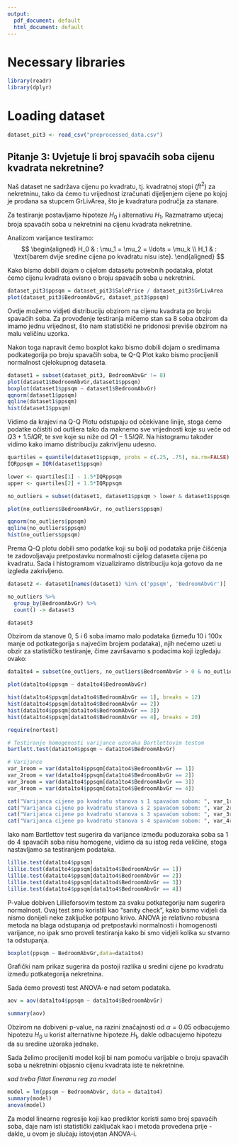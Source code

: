 ```yaml
---
output:
  pdf_document: default
  html_document: default
---
```

# Necessary libraries

```r
library(readr)
library(dplyr)
```

# Loading dataset

```r
dataset_pit3 <- read_csv("preprocessed_data.csv")
```

## Pitanje 3: Uvjetuje li broj spavaćih soba cijenu kvadrata nekretnine?
Naš dataset ne sadržava cijenu po kvadratu, tj. kvadratnoj stopi ($ft^2$) za nekretninu, tako da ćemo tu vrijednost izračunati dijeljenjem cijene po kojoj je prodana sa stupcem GrLivArea, što je kvadratura područja za stanare.

Za testiranje postavljamo hipoteze $H_0$ i alternativu $H_1$. Razmatramo utjecaj broja spavaćih soba u nekretnini na cijenu kvadrata nekretnine.

Analizom varijance testiramo:
$$ \begin{aligned}
  H_0 & : \mu_1 = \mu_2 = \ldots = \mu_k \\
  H_1 & : \text{barem dvije sredine cijena po kvadratu nisu iste}.
\end{aligned} $$

Kako bismo dobili dojam o cijelom datasetu potrebnih podataka, plotat ćemo cijenu kvadrata ovisno o broju spavaćih soba u nekretnini.

```r
dataset_pit3$ppsqm = dataset_pit3$SalePrice / dataset_pit3$GrLivArea
plot(dataset_pit3$BedroomAbvGr, dataset_pit3$ppsqm)
```
Ovdje možemo vidjeti distribuciju obzirom na cijenu kvadrata po broju spavaćih soba. Za provođenje testiranja mičemo stan sa 8 soba obzirom da imamo jednu vrijednost, što nam statistički ne pridonosi previše obzirom na malu veličinu uzorka.

Nakon toga napravit ćemo boxplot kako bismo dobili dojam o sredimama podkategorija po broju spavačih soba, te Q-Q Plot kako bismo procijenili normalnost cjelokupnog dataseta.

```r
dataset1 = subset(dataset_pit3, BedroomAbvGr != 8)
plot(dataset1$BedroomAbvGr,dataset1$ppsqm)
boxplot(dataset1$ppsqm ~ dataset1$BedroomAbvGr)
qqnorm(dataset1$ppsqm)
qqline(dataset1$ppsqm)
hist(dataset1$ppsqm)
```
Vidimo da krajevi na Q-Q Plotu odstupaju od očekivane linije, stoga ćemo podatke očistiti od outliera tako da maknemo sve vrijednosti koje su veće od $Q3+ 1.5IQR$, te sve koje su niže od $Q1- 1.5IQR$. Na histogramu također vidimo kako imamo distribuciju zakrivljenu udesno.

```r
quartiles = quantile(dataset1$ppsqm, probs = c(.25, .75), na.rm=FALSE)
IQRppsqm = IQR(dataset1$ppsqm)

lower <- quartiles[1] - 1.5*IQRppsqm
upper <- quartiles[2] + 1.5*IQRppsqm

no_outliers = subset(dataset1, dataset1$ppsqm > lower & dataset1$ppsqm < upper)

plot(no_outliers$BedroomAbvGr, no_outliers$ppsqm)

qqnorm(no_outliers$ppsqm)
qqline(no_outliers$ppsqm)
hist(no_outliers$ppsqm)
```
Prema Q-Q plotu dobili smo podatke koji su bolji od podataka prije čišćenja te zadovoljavaju pretpostavku normalnosti cijelog dataseta cijena po kvadratu. Sada i histogramom vizualiziramo distribuciju koja gotovo da ne izgleda zakrivljeno.

```r
dataset2 <- dataset1[names(dataset1) %in% c('ppsqm', 'BedroomAbvGr')]

no_outliers %>%
  group_by(BedroomAbvGr) %>%
  count() -> dataset3

dataset3

```

Obzirom da stanove 0, 5 i 6 soba imamo malo podataka (između 10 i 100x manje od potkategorija s najvećim brojem podataka), njih nećemo uzeti u obzir za statističko testiranje, čime završavamo s podacima koji izgledaju ovako:

```r

data1to4 = subset(no_outliers, no_outliers$BedroomAbvGr > 0 & no_outliers$BedroomAbvGr < 5) 

plot(data1to4$ppsqm ~ data1to4$BedroomAbvGr)

hist(data1to4$ppsqm[data1to4$BedroomAbvGr == 1], breaks = 12)
hist(data1to4$ppsqm[data1to4$BedroomAbvGr == 2])
hist(data1to4$ppsqm[data1to4$BedroomAbvGr == 3])
hist(data1to4$ppsqm[data1to4$BedroomAbvGr == 4], breaks = 20)
```
```r
require(nortest)

# Testiranje homogenosti varijance uzoraka Bartlettovim testom
bartlett.test(data1to4$ppsqm ~ data1to4$BedroomAbvGr)

# Varijance 
var_1room = var(data1to4$ppsqm[data1to4$BedroomAbvGr == 1])
var_2room = var(data1to4$ppsqm[data1to4$BedroomAbvGr == 2])
var_3room = var(data1to4$ppsqm[data1to4$BedroomAbvGr == 3])
var_4room = var(data1to4$ppsqm[data1to4$BedroomAbvGr == 4])

cat("Varijanca cijene po kvadratu stanova s 1 spavaćom sobom: ", var_1room, "\n")
cat("Varijanca cijene po kvadratu stanova s 2 spavaćom sobom: ", var_2room, "\n")
cat("Varijanca cijene po kvadratu stanova s 3 spavaćom sobom: ", var_3room, "\n")
cat("Varijanca cijene po kvadratu stanova s 4 spavaćom sobom: ", var_4room, "\n")
```

Iako nam Bartlettov test sugerira da varijance između poduzoraka soba sa 1 do 4 spavaćih soba nisu homogene, vidimo da su istog reda veličine, stoga nastavljamo sa testiranjem podataka.

```r
lillie.test(data1to4$ppsqm)
lillie.test(data1to4$ppsqm[data1to4$BedroomAbvGr == 1])
lillie.test(data1to4$ppsqm[data1to4$BedroomAbvGr == 2])
lillie.test(data1to4$ppsqm[data1to4$BedroomAbvGr == 3])
lillie.test(data1to4$ppsqm[data1to4$BedroomAbvGr == 4])
```


P-value dobiven Lillieforsovim testom za svaku potkategoriju nam sugerira normalnost. Ovaj test smo koristili kao "sanity check", kako bismo vidjeli da nismo donijeli neke zaključke potpuno krivo. ANOVA je relativno robusna metoda na blaga odstupanja od pretpostavki normalnosti i homogenosti varijance, no ipak smo proveli testiranja kako bi smo vidjeli kolika su stvarno ta odstupanja.

```r
boxplot(ppsqm ~ BedroomAbvGr,data=data1to4)
```

Grafički nam prikaz sugerira da postoji razlika u sredini cijene po kvadratu između potkategorija nekretnina.

Sada ćemo provesti test ANOVA-e nad setom podataka.

```r
aov = aov(data1to4$ppsqm ~ data1to4$BedroomAbvGr)

summary(aov)
```
Obzirom na dobiveni p-value, na razini značajnosti od $\alpha=0.05$ odbacujemo hipotezu $H_0$ u korist alternativne hipoteze $H_1$, dakle odbacujemo hipotezu da su sredine uzoraka jednake.

Sada želimo procijeniti model koji bi nam pomoću varijable o broju spavaćih soba u nekretnini objasnio cijenu kvadrata iste te nekretnine.

*sad treba fittat lineranu reg za model*

```r
model = lm(ppsqm ~ BedroomAbvGr, data = data1to4)
summary(model)
anova(model)
```

Za model linearne regresije koji kao prediktor koristi samo broj spavaćih soba, daje nam isti statistički zaključak kao i metoda provedena prije - dakle, u ovom je slučaju istovjetan ANOVA-i.



